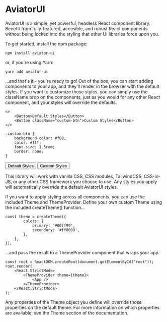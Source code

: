 
<Meta title="Introduction" />

# AviatorUI

AviatorUI is a simple, yet powerful, headless React component library. Benefit
from fully-featured, accesible, and robust React components without being locked
into the styling that other UI libraries force upon you.

To get started, install the npm package:

```
npm install aviator-ui
```

or, if you're using Yarn:

```
yarn add aviator-ui
```

...and that's it - you're ready to go! Out of the box, you can start adding
components to your app, and they'll render in the browser with the default
styles. If you want to customize those styles, you can simply use the className
prop on the components, just as you would for any other React component, and
your styles will override the defaults.

```
<>
    <Button>Default Styles</Button>
    <Button className="custom-btn">Custom Styles</Button>
</>
```
```
.custom-btn {
    background-color: #f00;
    color: #fff;
    font-size: 1.5rem;
    border: none;
}
```

<div style={{display: "flex", gap: "2rem", alignItems: "center"}}><Button>Default Styles</Button>
<Button style={{backgroundColor: "#f00", color: "#FFF", fontSize: "1.5rem", border: "none"}}>Custom Styles</Button></div>

This library will work with vanilla CSS, CSS modules, TailwindCSS, CSS-in-JS, or
any other CSS framework you choose to use. Any styles you apply will
automatically override the default AviatorUI styles.

If you want to apply styling across all components, you can use the included
Theme and ThemeProvider. Define your own custom Theme using the included
createTheme() function...

```
const theme = createTheme({
        colors: {
            primary: '#00ff99',
            secondary: '#ff0099',
        },
    },
});
```

...and pass the result to a ThemeProvider component that wraps your app.

```
const root = ReactDOM.createRoot(document.getElementById("root"));
root.render(
	<React.StrictMode>
        <ThemeProvider theme={theme}>
		    <App />
        </ThemeProvider>
	</React.StrictMode>
);
```

Any properties of the Theme object you define will override those properties on
the default theme. For more information on which properties are available, see
the Theme section of the documentation.
